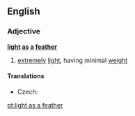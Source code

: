 ==English==

===Adjective===
'''[[light]] [[as]] [[a]] [[feather]]'''

# {{simile}} [[extremely]] [[light]], having minimal [[weight]]

====Translations====
{{trans-top|extremely light, having minimal weight}}
* Czech: {{t-|cs|lehký jako peříčko}}
{{trans-mid}}
{{trans-bottom}}

[[pt:light as a feather]]